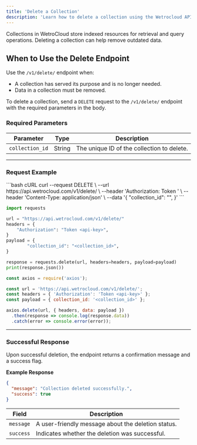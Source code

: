```yaml
---
title: 'Delete a Collection'
description: 'Learn how to delete a collection using the Wetrocloud API when they are no longer needed.'
---
```

Collections in WetroCloud store indexed resources for retrieval and query operations. Deleting a collection can help remove outdated data.

## When to Use the Delete Endpoint

Use the `/v1/delete/` endpoint when:

- A collection has served its purpose and is no longer needed.
- Data in a collection must be  removed.


To delete a collection, send a `DELETE` request to the `/v1/delete/` endpoint with the required parameters in the body.

### Required Parameters

| Parameter      | Type   | Description                           |
|-----------------|--------|---------------------------------------|
| `collection_id` | String | The unique ID of the collection to delete. |

---

### Request Example
<CodeGroup>
```bash cURL
curl --request DELETE \
  --url https://api.wetrocloud.com/v1/delete/ \
  --header 'Authorization: Token <api-key>' \
  --header 'Content-Type: application/json' \
  --data '{
        "collection_id": "<collection_id>",
  }'
```

```python python
import requests

url = "https://api.wetrocloud.com/v1/delete/"
headers = {
    "Authorization": "Token <api-key>",
}
payload = {
        "collection_id": "<collection_id>",
}

response = requests.delete(url, headers=headers, payload=payload)
print(response.json())
```
```javascript javascript
const axios = require('axios');

const url = 'https://api.wetrocloud.com/v1/delete/';
const headers = { 'Authorization': 'Token <api-key>' };
const payload = { collection_id: '<collection_id>' };

axios.delete(url, { headers, data: payload })
  .then(response => console.log(response.data))
  .catch(error => console.error(error));
```
</CodeGroup>

---

### Successful Response

Upon successful deletion, the endpoint returns a confirmation message and a success flag.

**Example Response**

```json
{
  "message": "Collection deleted successfully.",
  "success": true
}
```

| Field      | Description                                        |
|------------|----------------------------------------------------|
| `message`  | A user-friendly message about the deletion status. |
| `success`  | Indicates whether the deletion was successful.     |
